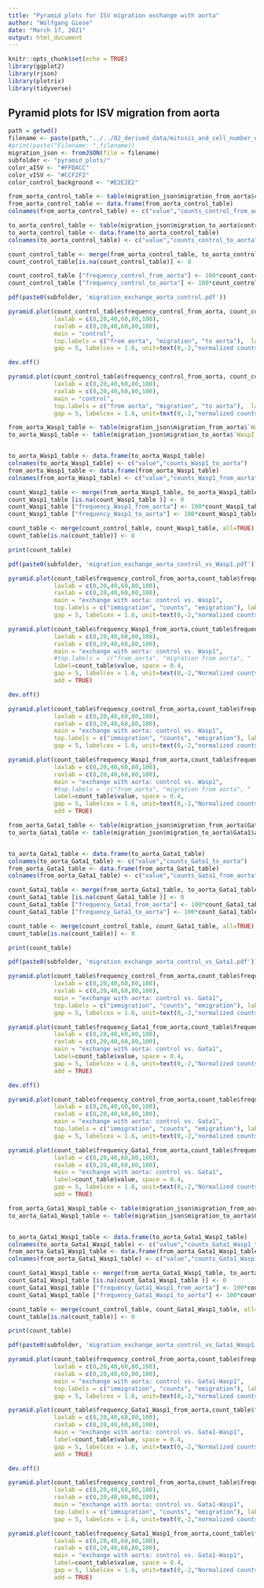 ```yaml
---
title: "Pyramid plots for ISV migration exchange with aorta"
author: "Wolfgang Giese"
date: "March 17, 2021"
output: html_document
---
```


```r
knitr::opts_chunk$set(echo = TRUE)
library(ggplot2)
library(rjson)
library(plotrix)
library(tidyverse)


```

## Pyramid plots for ISV migration from aorta

```r
path = getwd()
filename <- paste(path,"../../02_derived_data/mitosis_and_cell_number_data/mitosis_cell_number_distributions.json", sep = "/")
#print(paste("Filename: ",filename))
migration_json <- fromJSON(file = filename)
subfolder <- "pyramid_plots/"
color_aISV <- "#FFDACC"
color_vISV <- "#CCF2F2"
color_control_background <- "#E2E2E2"
```

```r

from_aorta_control_table <- table(migration_json$migration_from_aorta$control$aISV)
from_aorta_control_table <- data.frame(from_aorta_control_table)
colnames(from_aorta_control_table) <- c("value","counts_control_from_aorta")

to_aorta_control_table <- table(migration_json$migration_to_aorta$control$aISV)
to_aorta_control_table <- data.frame(to_aorta_control_table)
colnames(to_aorta_control_table) <- c("value","counts_control_to_aorta")

count_control_table <- merge(from_aorta_control_table, to_aorta_control_table, all=TRUE)
count_control_table[is.na(count_control_table)] <- 0

count_control_table ["frequency_control_from_aorta"] <- 100*count_control_table ["counts_control_from_aorta"]/sum(count_control_table["counts_control_from_aorta"])
count_control_table ["frequency_control_to_aorta"] <- 100*count_control_table ["counts_control_to_aorta"]/sum(count_control_table["counts_control_to_aorta"])

pdf(paste0(subfolder, 'migration_exchange_aorta_control.pdf'))

pyramid.plot(count_control_table$frequency_control_from_aorta, count_control_table$frequency_control_to_aorta, 
             laxlab = c(0,20,40,60,80,100),
             raxlab = c(0,20,40,60,80,100),
             main = "control", 
             top.labels = c("from aorta", "migration", "to aorta"),  label=count_control_table$value,
             gap = 5, labelcex = 1.6, unit=text(0,-2,"normalized counts (%)",cex=1.6), lxcol=color_aISV, rxcol = color_aISV)

dev.off()

pyramid.plot(count_control_table$frequency_control_from_aorta, count_control_table$frequency_control_to_aorta, 
             laxlab = c(0,20,40,60,80,100),
             raxlab = c(0,20,40,60,80,100),
             main = "control", 
             top.labels = c("from aorta", "migration", "to aorta"),  label=count_control_table$value,
             gap = 5, labelcex = 1.6, unit=text(0,-2,"normalized counts (%)",cex=1.6), lxcol=color_aISV, rxcol = color_aISV)

```

```r

from_aorta_Wasp1_table <- table(migration_json$migration_from_aorta$`WaspI [100uM]`$aISV)
to_aorta_Wasp1_table <- table(migration_json$migration_to_aorta$`WaspI [100uM]`$aISV)


to_aorta_Wasp1_table <- data.frame(to_aorta_Wasp1_table)
colnames(to_aorta_Wasp1_table) <- c("value","counts_Wasp1_to_aorta")
from_aorta_Wasp1_table <- data.frame(from_aorta_Wasp1_table)
colnames(from_aorta_Wasp1_table) <- c("value","counts_Wasp1_from_aorta")

count_Wasp1_table <- merge(from_aorta_Wasp1_table, to_aorta_Wasp1_table, all=TRUE)
count_Wasp1_table [is.na(count_Wasp1_table )] <- 0
count_Wasp1_table ["frequency_Wasp1_from_aorta"] <- 100*count_Wasp1_table["counts_Wasp1_from_aorta"]/sum(count_Wasp1_table["counts_Wasp1_from_aorta"])
count_Wasp1_table ["frequency_Wasp1_to_aorta"] <- 100*count_Wasp1_table["counts_Wasp1_to_aorta"]/sum(count_Wasp1_table["counts_Wasp1_to_aorta"])

count_table <- merge(count_control_table, count_Wasp1_table, all=TRUE)
count_table[is.na(count_table)] <- 0

print(count_table)

pdf(paste0(subfolder, 'migration_exchange_aorta_control_vs_Wasp1.pdf'))

pyramid.plot(count_table$frequency_control_from_aorta,count_table$frequency_control_to_aorta, 
             laxlab = c(0,20,40,60,80,100),
             raxlab = c(0,20,40,60,80,100),
             main = "exchange with aorta: control vs. Wasp1", 
             top.labels = c("immigration", "counts", "emigration"), label=count_table$value, 
             gap = 5, labelcex = 1.6, unit=text(0,-2,"normalized counts (%)",cex=1.6), lxcol=color_control_background, rxcol = color_control_background)

pyramid.plot(count_table$frequency_Wasp1_from_aorta,count_table$frequency_Wasp1_to_aorta,
             laxlab = c(0,20,40,60,80,100),
             raxlab = c(0,20,40,60,80,100),
             main = "exchange with aorta: control vs. Wasp1", 
             #top.labels =  c("from_aorta", "migration from aorta", "  to_aorta "), 
             label=count_table$value, space = 0.4,
             gap = 5, labelcex = 1.6, unit=text(0,-2,"Normalized counts (%)",cex=1.6), lxcol=color_aISV, rxcol = color_aISV,
             add = TRUE)

dev.off()

pyramid.plot(count_table$frequency_control_from_aorta,count_table$frequency_control_to_aorta, 
             laxlab = c(0,20,40,60,80,100),
             raxlab = c(0,20,40,60,80,100),
             main = "exchange with aorta: control vs. Wasp1", 
             top.labels = c("immigration", "counts", "emigration"), label=count_table$value, 
             gap = 5, labelcex = 1.6, unit=text(0,-2,"normalized counts (%)",cex=1.6), lxcol=color_control_background, rxcol = color_control_background)

pyramid.plot(count_table$frequency_Wasp1_from_aorta,count_table$frequency_Wasp1_to_aorta,
             laxlab = c(0,20,40,60,80,100),
             raxlab = c(0,20,40,60,80,100),
             main = "exchange with aorta: control vs. Wasp1", 
             #top.labels =  c("from_aorta", "migration from aorta", "  to_aorta "), 
             label=count_table$value, space = 0.4,
             gap = 5, labelcex = 1.6, unit=text(0,-2,"Normalized counts (%)",cex=1.6), lxcol=color_aISV, rxcol = color_aISV,
             add = TRUE)

```

```r

from_aorta_Gata1_table <- table(migration_json$migration_from_aorta$Gata1$aISV)
to_aorta_Gata1_table <- table(migration_json$migration_to_aorta$Gata1$aISV)


to_aorta_Gata1_table <- data.frame(to_aorta_Gata1_table)
colnames(to_aorta_Gata1_table) <- c("value","counts_Gata1_to_aorta")
from_aorta_Gata1_table <- data.frame(from_aorta_Gata1_table)
colnames(from_aorta_Gata1_table) <- c("value","counts_Gata1_from_aorta")

count_Gata1_table <- merge(from_aorta_Gata1_table, to_aorta_Gata1_table, all=TRUE)
count_Gata1_table [is.na(count_Gata1_table )] <- 0
count_Gata1_table ["frequency_Gata1_from_aorta"] <- 100*count_Gata1_table["counts_Gata1_from_aorta"]/sum(count_Gata1_table["counts_Gata1_from_aorta"])
count_Gata1_table ["frequency_Gata1_to_aorta"] <- 100*count_Gata1_table["counts_Gata1_to_aorta"]/sum(count_Gata1_table["counts_Gata1_to_aorta"])

count_table <- merge(count_control_table, count_Gata1_table, all=TRUE)
count_table[is.na(count_table)] <- 0

print(count_table)

pdf(paste0(subfolder, 'migration_exchange_aorta_control_vs_Gata1.pdf'))

pyramid.plot(count_table$frequency_control_from_aorta,count_table$frequency_control_to_aorta, 
             laxlab = c(0,20,40,60,80,100),
             raxlab = c(0,20,40,60,80,100),
             main = "exchange with aorta: control vs. Gata1", 
             top.labels = c("immigration", "counts", "emigration"), label=count_table$value, 
             gap = 5, labelcex = 1.6, unit=text(0,-2,"normalized counts (%)",cex=1.6), lxcol=color_control_background, rxcol = color_control_background)

pyramid.plot(count_table$frequency_Gata1_from_aorta,count_table$frequency_Gata1_to_aorta,
             laxlab = c(0,20,40,60,80,100),
             raxlab = c(0,20,40,60,80,100),
             main = "exchange with aorta: control vs. Gata1",  
             label=count_table$value, space = 0.4,
             gap = 5, labelcex = 1.6, unit=text(0,-2,"Normalized counts (%)",cex=1.6), lxcol=color_aISV, rxcol = color_aISV,
             add = TRUE)

dev.off()

pyramid.plot(count_table$frequency_control_from_aorta,count_table$frequency_control_to_aorta, 
             laxlab = c(0,20,40,60,80,100),
             raxlab = c(0,20,40,60,80,100),
             main = "exchange with aorta: control vs. Gata1", 
             top.labels = c("immigration", "counts", "emigration"), label=count_table$value, 
             gap = 5, labelcex = 1.6, unit=text(0,-2,"normalized counts (%)",cex=1.6), lxcol=color_control_background, rxcol = color_control_background)

pyramid.plot(count_table$frequency_Gata1_from_aorta,count_table$frequency_Gata1_to_aorta,
             laxlab = c(0,20,40,60,80,100),
             raxlab = c(0,20,40,60,80,100),
             main = "exchange with aorta: control vs. Gata1",  
             label=count_table$value, space = 0.4,
             gap = 5, labelcex = 1.6, unit=text(0,-2,"Normalized counts (%)",cex=1.6), lxcol=color_aISV, rxcol = color_aISV,
             add = TRUE)


```

```r

from_aorta_Gata1_Wasp1_table <- table(migration_json$migration_from_aorta$Gata1_Wasp1$aISV)
to_aorta_Gata1_Wasp1_table <- table(migration_json$migration_to_aorta$Gata1_Wasp1$aISV)


to_aorta_Gata1_Wasp1_table <- data.frame(to_aorta_Gata1_Wasp1_table)
colnames(to_aorta_Gata1_Wasp1_table) <- c("value","counts_Gata1_Wasp1_to_aorta")
from_aorta_Gata1_Wasp1_table <- data.frame(from_aorta_Gata1_Wasp1_table)
colnames(from_aorta_Gata1_Wasp1_table) <- c("value","counts_Gata1_Wasp1_from_aorta")

count_Gata1_Wasp1_table <- merge(from_aorta_Gata1_Wasp1_table, to_aorta_Gata1_Wasp1_table, all=TRUE)
count_Gata1_Wasp1_table [is.na(count_Gata1_Wasp1_table )] <- 0
count_Gata1_Wasp1_table ["frequency_Gata1_Wasp1_from_aorta"] <- 100*count_Gata1_Wasp1_table["counts_Gata1_Wasp1_from_aorta"]/sum(count_Gata1_Wasp1_table["counts_Gata1_Wasp1_from_aorta"])
count_Gata1_Wasp1_table ["frequency_Gata1_Wasp1_to_aorta"] <- 100*count_Gata1_Wasp1_table["counts_Gata1_Wasp1_to_aorta"]/sum(count_Gata1_Wasp1_table["counts_Gata1_Wasp1_to_aorta"])

count_table <- merge(count_control_table, count_Gata1_Wasp1_table, all=TRUE)
count_table[is.na(count_table)] <- 0

print(count_table)

pdf(paste0(subfolder, 'migration_exchange_aorta_control_vs_Gata1_Wasp1.pdf'))

pyramid.plot(count_table$frequency_control_from_aorta,count_table$frequency_control_to_aorta, 
             laxlab = c(0,20,40,60,80,100),
             raxlab = c(0,20,40,60,80,100),
             main = "exchange with aorta: control vs. Gata1-Wasp1", 
             top.labels = c("immigration", "counts", "emigration"), label=count_table$value, 
             gap = 5, labelcex = 1.6, unit=text(0,-2,"normalized counts (%)",cex=1.6), lxcol=color_control_background, rxcol = color_control_background)

pyramid.plot(count_table$frequency_Gata1_Wasp1_from_aorta,count_table$frequency_Gata1_Wasp1_to_aorta,
             laxlab = c(0,20,40,60,80,100),
             raxlab = c(0,20,40,60,80,100),
             main = "exchange with aorta: control vs. Gata1-Wasp1",
             label=count_table$value, space = 0.4,
             gap = 5, labelcex = 1.6, unit=text(0,-2,"Normalized counts (%)",cex=1.6), lxcol=color_aISV, rxcol = color_aISV,
             add = TRUE)

dev.off()

pyramid.plot(count_table$frequency_control_from_aorta,count_table$frequency_control_to_aorta, 
             laxlab = c(0,20,40,60,80,100),
             raxlab = c(0,20,40,60,80,100),
             main = "exchange with aorta: control vs. Gata1-Wasp1", 
             top.labels = c("immigration", "counts", "emigration"), label=count_table$value, 
             gap = 5, labelcex = 1.6, unit=text(0,-2,"normalized counts (%)",cex=1.6), lxcol=color_control_background, rxcol = color_control_background)

pyramid.plot(count_table$frequency_Gata1_Wasp1_from_aorta,count_table$frequency_Gata1_Wasp1_to_aorta,
             laxlab = c(0,20,40,60,80,100),
             raxlab = c(0,20,40,60,80,100),
             main = "exchange with aorta: control vs. Gata1-Wasp1",
             label=count_table$value, space = 0.4,
             gap = 5, labelcex = 1.6, unit=text(0,-2,"Normalized counts (%)",cex=1.6), lxcol=color_aISV, rxcol = color_aISV,
             add = TRUE)

```


